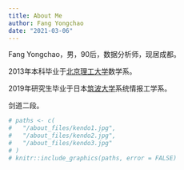 ```yaml
---
title: About Me
author: Fang Yongchao
date: "2021-03-06"
---
```


Fang Yongchao，男，90后，数据分析师，现居成都。

2013年本科毕业于[北京理工大学](https://www.bit.edu.cn/)数学系。

2019年研究生毕业于日本[筑波大学](https://www.tsukuba.ac.jp/)系统情报工学系。

剑道二段。

```r
# paths <- c(
#   "/about_files/kendo1.jpg",
#   "/about_files/kendo2.jpg",
#   "/about_files/kendo3.jpg"
# )
# knitr::include_graphics(paths, error = FALSE)
```